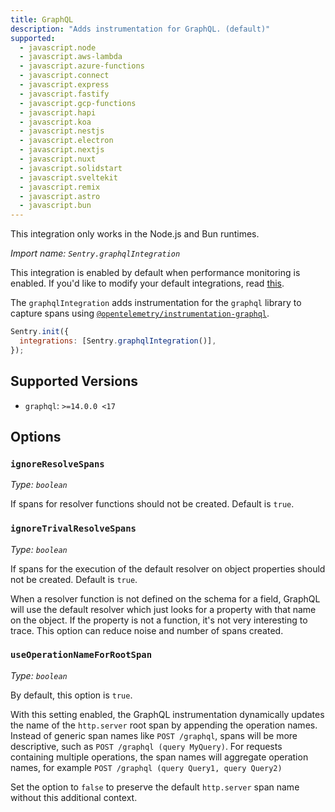 ```yaml
---
title: GraphQL
description: "Adds instrumentation for GraphQL. (default)"
supported:
  - javascript.node
  - javascript.aws-lambda
  - javascript.azure-functions
  - javascript.connect
  - javascript.express
  - javascript.fastify
  - javascript.gcp-functions
  - javascript.hapi
  - javascript.koa
  - javascript.nestjs
  - javascript.electron
  - javascript.nextjs
  - javascript.nuxt
  - javascript.solidstart
  - javascript.sveltekit
  - javascript.remix
  - javascript.astro
  - javascript.bun
---
```


<Alert level="info">

This integration only works in the Node.js and Bun runtimes.

</Alert>

_Import name: `Sentry.graphqlIntegration`_

This integration is enabled by default when performance monitoring is enabled. If you'd like to modify your default integrations, read [this](./../#modifying-default-integrations).

The `graphqlIntegration` adds instrumentation for the `graphql` library to capture spans using [`@opentelemetry/instrumentation-graphql`](https://www.npmjs.com/package/@opentelemetry/instrumentation-graphql).

```JavaScript
Sentry.init({
  integrations: [Sentry.graphqlIntegration()],
});
```

## Supported Versions

- `graphql`: `>=14.0.0 <17`

## Options

### `ignoreResolveSpans`

_Type: `boolean`_

If spans for resolver functions should not be created. Default is `true`.

### `ignoreTrivalResolveSpans`

_Type: `boolean`_

If spans for the execution of the default resolver on object properties should not be created. Default is `true`.

When a resolver function is not defined on the schema for a field, GraphQL will use the default resolver which just looks for a property with that name on the object. If the property is not a function, it's not very interesting to trace. This option can reduce noise and number of spans created.

### `useOperationNameForRootSpan`

_Type: `boolean`_

By default, this option is `true`.

With this setting enabled, the GraphQL instrumentation dynamically updates the name of the `http.server` root span by appending
the operation names. Instead of generic span names like `POST /graphql`, spans will be more descriptive, such as `POST /graphql (query MyQuery)`.
For requests containing multiple operations, the span names will aggregate operation names, for example `POST /graphql (query Query1, query Query2)`

Set the option to `false` to preserve the default `http.server` span name without this additional context.
